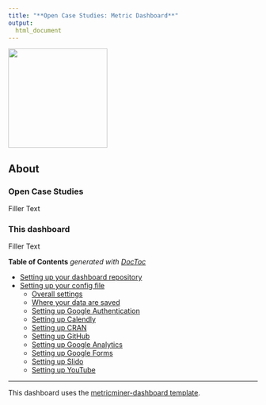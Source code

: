 ```yaml
---
title: "**Open Case Studies: Metric Dashboard**"
output:
  html_document
---
```


<img src = "resources/images/ocs_icon-192.png" width = 200>

## About

### Open Case Studies

Filler Text

### This dashboard

Filler Text

<!-- START doctoc generated TOC please keep comment here to allow auto update -->
<!-- DON'T EDIT THIS SECTION, INSTEAD RE-RUN doctoc TO UPDATE -->
**Table of Contents**  *generated with [DocToc](https://github.com/thlorenz/doctoc)*

  - [Setting up your dashboard repository](#setting-up-your-dashboard-repository)
  - [Setting up your config file](#setting-up-your-config-file)
    - [Overall settings](#overall-settings)
    - [Where your data are saved](#where-your-data-are-saved)
    - [Setting up Google Authentication](#setting-up-google-authentication)
    - [Setting up Calendly](#setting-up-calendly)
    - [Setting up CRAN](#setting-up-cran)
    - [Setting up GitHub](#setting-up-github)
    - [Setting up Google Analytics](#setting-up-google-analytics)
    - [Setting up Google Forms](#setting-up-google-forms)
    - [Setting up Slido](#setting-up-slido)
    - [Setting up YouTube](#setting-up-youtube)

<!-- END doctoc generated TOC please keep comment here to allow auto update -->

---
This dashboard uses the [metricminer-dashboard template](https://github.com/fhdsl/metricminer-dashboard).

<!-- Google tag (gtag.js) -->
<script async src="https://www.googletagmanager.com/gtag/js?id=G-951TGMSPH7"></script>
<script>
  window.dataLayer = window.dataLayer || [];
  function gtag(){dataLayer.push(arguments);}
  gtag('js', new Date());

  gtag('config', 'G-951TGMSPH7');
</script>
